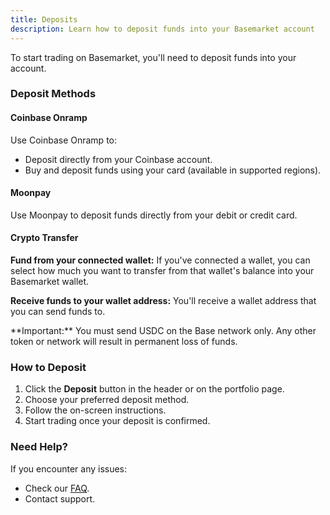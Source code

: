 ```yaml
---
title: Deposits
description: Learn how to deposit funds into your Basemarket account
---
```


To start trading on Basemarket, you'll need to deposit funds into your account.

### Deposit Methods

#### Coinbase Onramp

Use Coinbase Onramp to:

- Deposit directly from your Coinbase account.
- Buy and deposit funds using your card (available in supported regions).

#### Moonpay

Use Moonpay to deposit funds directly from your debit or credit card.

#### Crypto Transfer

**Fund from your connected wallet:**
If you've connected a wallet, you can select how much you want to transfer from that wallet's balance into your Basemarket wallet.

**Receive funds to your wallet address:**
You'll receive a wallet address that you can send funds to.

<Warning>
  **Important:** You must send USDC on the Base network only. Any other token or
  network will result in permanent loss of funds.
</Warning>

### How to Deposit

1. Click the **Deposit** button in the header or on the portfolio page.
2. Choose your preferred deposit method.
3. Follow the on-screen instructions.
4. Start trading once your deposit is confirmed.

### Need Help?

If you encounter any issues:

- Check our [FAQ](/users/faq).
- Contact support.
